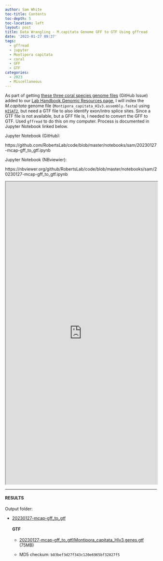 ```yaml
---
author: Sam White
toc-title: Contents
toc-depth: 5
toc-location: left
layout: post
title: Data Wrangling - M.capitata Genome GFF to GTF Using gffread
date: '2023-01-27 09:37'
tags: 
  - gffread
  - jupyter
  - Montipora capitata
  - coral
  - GFF
  - GTF
categories: 
  - 2023
  - Miscellaneous
---
```

As part of getting [these three coral species genome files](https://github.com/RobertsLab/resources/issues/1571) (GitHub Issue) added to our [Lab Handbook Genomic Resources page](https://robertslab.github.io/resources/Genomic-Resources/), I will index the _M.capitata_ genome file (`Montipora_capitata_HIv3.assembly.fasta`) using [`HISAT2`](https://daehwankimlab.github.io/hisat2/), but need a GTF file to also identify exon/intro splice sites. Since a GTF file is not available, but a GFF file is, I needed to convert the GFF to GTF. Used `gffread` to do this on my computer. Process is documented in Jupyter Notebook linked below.

Jupyter Notebook (GitHub):

https://github.com/RobertsLab/code/blob/master/notebooks/sam/20230127-mcap-gff_to_gtf.ipynb

Jupyter Notebook (NBviewier):

https://nbviewer.org/github/RobertsLab/code/blob/master/notebooks/sam/20230127-mcap-gff_to_gtf.ipynb


<iframe src="https://nbviewer.org/github/RobertsLab/code/blob/master/notebooks/sam/20230127-mcap-gff_to_gtf.ipynb" width="100%" height="1000" scrolling="yes"></iframe>

---

#### RESULTS

Output folder:

- [20230127-mcap-gff_to_gtf](https://gannet.fish.washington.edu/Atumefaciens/20230127-mcap-gff_to_gtf)

  #### GTF

  - [20230127-mcap-gff_to_gtf/Montipora_capitata_HIv3.genes.gtf](https://gannet.fish.washington.edu/Atumefaciens/20230127-mcap-gff_to_gtf/Montipora_capitata_HIv3.genes.gtf) (75MB)

  - MD5 checkum: `b83bef3d27f343c120e6965bf32827f5`

